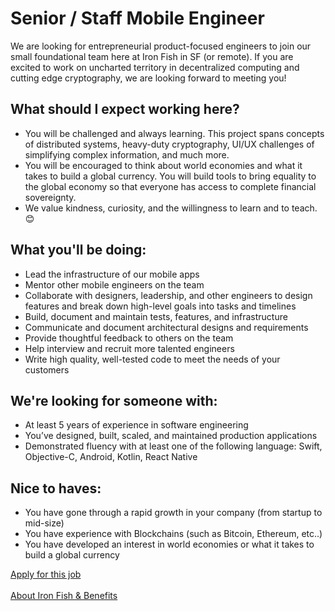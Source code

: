 # Senior / Staff Mobile Engineer

We are looking for entrepreneurial product-focused engineers to join our small foundational team here at Iron Fish in SF (or remote). If you are excited to work on uncharted territory in decentralized computing and cutting edge cryptography, we are looking forward to meeting you!

## What should I expect working here?

- You will be challenged and always learning. This project spans concepts of distributed systems, heavy-duty cryptography, UI/UX challenges of simplifying complex information, and much more.
- You will be encouraged to think about world economies and what it takes to build a global currency. You will build tools to bring equality to the global economy so that everyone has access to complete financial sovereignty.
- We value kindness, curiosity, and the willingness to learn and to teach. 😊

## What you'll be doing:
- Lead the infrastructure of our mobile apps
- Mentor other mobile engineers on the team
- Collaborate with designers, leadership, and other engineers to design features and break down high-level goals into tasks and timelines
- Build, document and maintain tests, features, and infrastructure
- Communicate and document architectural designs and requirements
- Provide thoughtful feedback to others on the team
- Help interview and recruit more talented engineers
- Write high quality, well-tested code to meet the needs of your customers


## We're looking for someone with:
- At least 5 years of experience in software engineering
- You’ve designed, built, scaled, and maintained production applications
- Demonstrated fluency with at least one of the following language: Swift, Objective-C, Android, Kotlin, React Native


## Nice to haves:
- You have gone through a rapid growth in your company (from startup to mid-size)
- You have experience with Blockchains (such as Bitcoin, Ethereum, etc..)
- You have developed an interest in world economies or what it takes to build a global currency

<a href="mailto:joinus@ironfish.network" className="button button--secondary button--outline button--lg buttonWhitePaper_src-pages-">Apply for this job</a>
<br />
<br />
<a href="/careers">About Iron Fish & Benefits</a>
